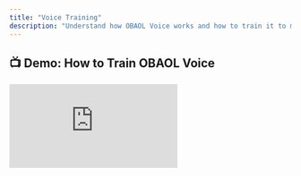 ```yaml
---
title: "Voice Training"
description: "Understand how OBAOL Voice works and how to train it to match your style and accuracy needs."
---
```


## 📺 Demo: How to Train OBAOL Voice

<div
  style={{
    position: "relative",
    paddingBottom: "56.25%",
    height: 0,
    overflow: "hidden",
  }}
>
  <iframe
    src="https://www.youtube.com/embed/PiNN-HmHu7A?si=6Q0KczTH0VYFiKL4"
    title="How to Train and Use OBAOL Voice"
    frameBorder="0"
    allow="accelerometer; autoplay; clipboard-write; encrypted-media; gyroscope; picture-in-picture"
    allowFullScreen
    style={{
      position: "absolute",
      top: 0,
      left: 0,
      width: "100%",
      height: "100%",
    }}
  />
</div>

> `9 Habits for Clearer Speaking` .

---

## 🔁 Summary

- OBAOL Voice is your trade assistant for sourcing, follow-ups, and onboarding.
- Training improves clarity, accuracy, and actionability.
- Integrate it into your GAIN workflow to reduce manual tasks and boost response speed.

---
